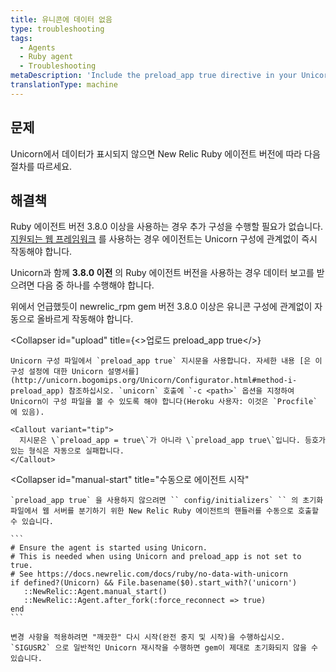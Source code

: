 ```yaml
---
title: 유니콘에 데이터 없음
type: troubleshooting
tags:
  - Agents
  - Ruby agent
  - Troubleshooting
metaDescription: 'Include the preload_app true directive in your Unicorn configuration for New Relic''s Ruby agent, and then do a clean stop and restart.'
translationType: machine
---
```


## 문제

Unicorn에서 데이터가 표시되지 않으면 New Relic Ruby 에이전트 버전에 따라 다음 절차를 따르세요.

## 해결책

Ruby 에이전트 버전 3.8.0 이상을 사용하는 경우 추가 구성을 수행할 필요가 없습니다. [지원되는 웹 프레임워크](/docs/ruby/supported-frameworks) 를 사용하는 경우 에이전트는 Unicorn 구성에 관계없이 즉시 작동해야 합니다.

Unicorn과 함께 **3.8.0 이전** 의 Ruby 에이전트 버전을 사용하는 경우 데이터 보고를 받으려면 다음 중 하나를 수행해야 합니다.

<CollapserGroup>
  <Collapser
    id="upgrade"
    title="newrelic_rpm 3.8.0 이상으로 업그레이드"
  >
    위에서 언급했듯이 newrelic_rpm gem 버전 3.8.0 이상은 유니콘 구성에 관계없이 자동으로 올바르게 작동해야 합니다.
  </Collapser>

  <Collapser
    id="upload"
    title={<>업로드 <InlineCode>preload_app true</InlineCode></>}
  >
    Unicorn 구성 파일에서 `preload_app true` 지시문을 사용합니다. 자세한 내용 [은 이 구성 설정에 대한 Unicorn 설명서를](http://unicorn.bogomips.org/Unicorn/Configurator.html#method-i-preload_app) 참조하십시오. `unicorn` 호출에 `-c <path>` 옵션을 지정하여 Unicorn이 구성 파일을 볼 수 있도록 해야 합니다(Heroku 사용자: 이것은 `Procfile` 에 있음).

    <Callout variant="tip">
      지시문은 \`preload_app = true\`가 아니라 \`preload_app true\`입니다. 등호가 있는 형식은 자동으로 실패합니다.
    </Callout>
  </Collapser>

  <Collapser
    id="manual-start"
    title="수동으로 에이전트 시작"
  >
    `preload_app true` 을 사용하지 않으려면 `` config/initializers` `` 의 초기화 파일에서 웹 서버를 분기하기 위한 New Relic Ruby 에이전트의 핸들러를 수동으로 호출할 수 있습니다.

    ```
    # Ensure the agent is started using Unicorn.
    # This is needed when using Unicorn and preload_app is not set to true.
    # See https://docs.newrelic.com/docs/ruby/no-data-with-unicorn 
    if defined?(Unicorn) && File.basename($0).start_with?('unicorn') 
       ::NewRelic::Agent.manual_start() 
       ::NewRelic::Agent.after_fork(:force_reconnect => true) 
    end
    ```

    변경 사항을 적용하려면 "깨끗한" 다시 시작(완전 중지 및 시작)을 수행하십시오. `SIGUSR2` 으로 일반적인 Unicorn 재시작을 수행하면 gem이 제대로 초기화되지 않을 수 있습니다.
  </Collapser>
</CollapserGroup>